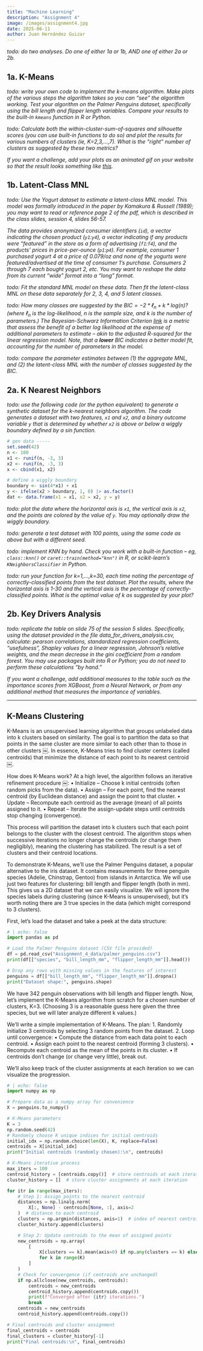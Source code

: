 ```yaml
---
title: "Machine Learning"
description: "Assignment 4"
image: /images/assignment4.jpg
date: 2025-06-11
author: Juan Hernández Guizar
---
```


_todo: do two analyses.  Do one of either 1a or 1b, AND one of either 2a or 2b._


## 1a. K-Means

_todo: write your own code to implement the k-means algorithm.  Make plots of the various steps the algorithm takes so you can "see" the algorithm working.  Test your algorithm on the Palmer Penguins dataset, specifically using the bill length and flipper length variables.  Compare your results to the built-in `kmeans` function in R or Python._

_todo: Calculate both the within-cluster-sum-of-squares and silhouette scores (you can use built-in functions to do so) and plot the results for various numbers of clusters (ie, K=2,3,...,7). What is the "right" number of clusters as suggested by these two metrics?_

_If you want a challenge, add your plots as an animated gif on your website so that the result looks something like [this](https://www.youtube.com/shorts/XCsoWZU9oN8)._



## 1b. Latent-Class MNL

_todo: Use the Yogurt dataset to estimate a latent-class MNL model. This model was formally introduced in the paper by Kamakura & Russell (1989); you may want to read or reference page 2 of the pdf, which is described in the class slides, session 4, slides 56-57._

_The data provides anonymized consumer identifiers (`id`), a vector indicating the chosen product (`y1`:`y4`), a vector indicating if any products were "featured" in the store as a form of advertising (`f1`:`f4`), and the products' prices in price-per-ounce (`p1`:`p4`). For example, consumer 1 purchased yogurt 4 at a price of 0.079/oz and none of the yogurts were featured/advertised at the time of consumer 1's purchase.  Consumers 2 through 7 each bought yogurt 2, etc. You may want to reshape the data from its current "wide" format into a "long" format._

_todo: Fit the standard MNL model on these data.  Then fit the latent-class MNL on these data separately for 2, 3, 4, and 5 latent classes._

_todo: How many classes are suggested by the $BIC = -2*\ell_n  + k*log(n)$? (where $\ell_n$ is the log-likelihood, $n$ is the sample size, and $k$ is the number of parameters.) The Bayesian-Schwarz Information Criterion [link](https://en.wikipedia.org/wiki/Bayesian_information_criterion) is a metric that assess the benefit of a better log likelihood at the expense of additional parameters to estimate -- akin to the adjusted R-squared for the linear regression model. Note, that a **lower** BIC indicates a better model fit, accounting for the number of parameters in the model._

_todo: compare the parameter estimates between (1) the aggregate MNL, and (2) the latent-class MNL with the number of classes suggested by the BIC._



## 2a. K Nearest Neighbors

_todo: use the following code (or the python equivalent) to generate a synthetic dataset for the k-nearest neighbors algorithm.  The code generates a dataset with two features, `x1` and `x2`, and a binary outcome variable `y` that is determined by whether `x2` is above or below a wiggly boundary defined by a sin function._

```r
# gen data -----
set.seed(42)
n <- 100
x1 <- runif(n, -3, 3)
x2 <- runif(n, -3, 3)
x <- cbind(x1, x2)

# define a wiggly boundary
boundary <- sin(4*x1) + x1
y <- ifelse(x2 > boundary, 1, 0) |> as.factor()
dat <- data.frame(x1 = x1, x2 = x2, y = y)
```

_todo: plot the data where the horizontal axis is `x1`, the vertical axis is `x2`, and the points are colored by the value of `y`.  You may optionally draw the wiggly boundary._

_todo: generate a test dataset with 100 points, using the same code as above but with a different seed._

_todo: implement KNN by hand.  Check you work with a built-in function -- eg, `class::knn()` or `caret::train(method="knn")` in R, or scikit-learn's `KNeighborsClassifier` in Python._

_todo: run your function for k=1,...,k=30, each time noting the percentage of correctly-classified points from the test dataset. Plot the results, where the horizontal axis is 1-30 and the vertical axis is the percentage of correctly-classified points. What is the optimal value of k as suggested by your plot?_ 



## 2b. Key Drivers Analysis

_todo: replicate the table on slide 75 of the session 5 slides. Specifically, using the dataset provided in the file data_for_drivers_analysis.csv, calculate: pearson correlations, standardized regression coefficients, "usefulness", Shapley values for a linear regression, Johnson's relative weights, and the mean decrease in the gini coefficient from a random forest. You may use packages built into R or Python; you do not need to perform these calculations "by hand."_

_If you want a challenge, add additional measures to the table such as the importance scores from XGBoost, from a Neural Network, or from any additional method that measures the importance of variables._

---

## K-Means Clustering

K-Means is an unsupervised learning algorithm that groups unlabeled data into k clusters based on similarity. The goal is to partition the data so that points in the same cluster are more similar to each other than to those in other clusters ￼. In essence, K-Means tries to find cluster centers (called centroids) that minimize the distance of each point to its nearest centroid ￼.

How does K-Means work? At a high level, the algorithm follows an iterative refinement procedure ￼:
	•	Initialize – Choose k initial centroids (often random picks from the data).
	•	Assign – For each point, find the nearest centroid (by Euclidean distance) and assign the point to that cluster.
	•	Update – Recompute each centroid as the average (mean) of all points assigned to it.
	•	Repeat – Iterate the assign-update steps until centroids stop changing (convergence).

This process will partition the dataset into k clusters such that each point belongs to the cluster with the closest centroid. The algorithm stops when successive iterations no longer change the centroids (or change them negligibly), meaning the clustering has stabilized. The result is a set of clusters and their centroid locations.

To demonstrate K-Means, we’ll use the Palmer Penguins dataset, a popular alternative to the iris dataset. It contains measurements for three penguin species (Adelie, Chinstrap, Gentoo) from islands in Antarctica. We will use just two features for clustering: bill length and flipper length (both in mm). This gives us a 2D dataset that we can easily visualize. We will ignore the species labels during clustering (since K-Means is unsupervised), but it’s worth noting there are 3 true species in the data (which might correspond to 3 clusters).

First, let’s load the dataset and take a peek at the data structure:

```python
# | echo: false
import pandas as pd

# Load the Palmer Penguins dataset (CSV file provided)
df = pd.read_csv("Assignment_4_data/palmer_penguins.csv")
print(df[["species", "bill_length_mm", "flipper_length_mm"]].head())

# Drop any rows with missing values in the features of interest
penguins = df[["bill_length_mm", "flipper_length_mm"]].dropna()
print("Dataset shape:", penguins.shape)
```

We have 342 penguin observations with bill length and flipper length. Now, let’s implement the K-Means algorithm from scratch for a chosen number of clusters, K=3. (Choosing 3 is a reasonable guess here given the three species, but we will later analyze different k values.)

We’ll write a simple implementation of K-Means. The plan:
	1.	Randomly initialize 3 centroids by selecting 3 random points from the dataset.
	2.	Loop until convergence:
	•	Compute the distance from each data point to each centroid.
	•	Assign each point to the nearest centroid (forming 3 clusters).
	•	Recompute each centroid as the mean of the points in its cluster.
	•	If centroids don’t change (or change very little), break out.

We’ll also keep track of the cluster assignments at each iteration so we can visualize the progression.

```python
# | echo: false
import numpy as np

# Prepare data as a numpy array for convenience
X = penguins.to_numpy()

# K-Means parameters
K = 3
np.random.seed(42)
# Randomly choose K unique indices for initial centroids
initial_idx = np.random.choice(len(X), K, replace=False)
centroids = X[initial_idx]
print("Initial centroids (randomly chosen):\n", centroids)

# K-Means iterative process
max_iters = 100
centroid_history = [centroids.copy()]  # store centroids at each iteration
cluster_history = []  # store cluster assignments at each iteration

for itr in range(max_iters):
    # Step 1: Assign points to the nearest centroid
    distances = np.linalg.norm(
        X[:, None] - centroids[None, :], axis=2
    )  # distance to each centroid
    clusters = np.argmin(distances, axis=1)  # index of nearest centroid for each point
    cluster_history.append(clusters)

    # Step 2: Update centroids to the mean of assigned points
    new_centroids = np.array(
        [
            X[clusters == k].mean(axis=0) if np.any(clusters == k) else centroids[k]
            for k in range(K)
        ]
    )
    # Check for convergence (if centroids are unchanged)
    if np.allclose(new_centroids, centroids):
        centroids = new_centroids
        centroid_history.append(centroids.copy())
        print(f"Converged after {itr} iterations.")
        break
    centroids = new_centroids
    centroid_history.append(centroids.copy())

# Final centroids and cluster assignment
final_centroids = centroids
final_clusters = cluster_history[-1]
print("Final centroids:\n", final_centroids)
```